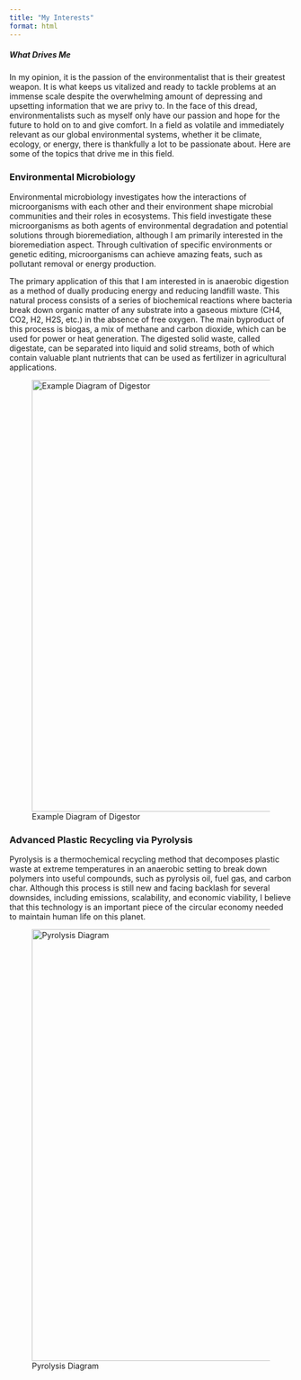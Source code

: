 ```yaml
---
title: "My Interests"
format: html
---
```


##### What Drives Me

In my opinion, it is the passion of the environmentalist that is their greatest weapon. It is what keeps us vitalized and ready to tackle problems at an immense scale despite the overwhelming amount of depressing and upsetting information that we are privy to. In the face of this dread, environmentalists such as myself only have our passion and hope for the future to hold on to and give comfort. In a field as volatile and immediately relevant as our global environmental systems, whether it be climate, ecology, or energy, there is thankfully a lot to be passionate about. Here are some of the topics that drive me in this field.

### Environmental Microbiology

Environmental microbiology investigates how the interactions of microorganisms with each other and their environment shape microbial communities and their roles in ecosystems. This field investigate these microorganisms as both agents of environmental degradation and potential solutions through bioremediation, although I am primarily interested in the bioremediation aspect. Through cultivation of specific environments or genetic editing, microorganisms can achieve amazing feats, such as pollutant removal or energy production.

The primary application of this that I am interested in is anaerobic digestion as a method of dually producing energy and reducing landfill waste. This natural process consists of a series of biochemical reactions where bacteria break down organic matter of any substrate into a gaseous mixture (CH4, CO2, H2, H2S, etc.) in the absence of free oxygen. The main byproduct of this process is biogas, a mix of methane and carbon dioxide, which can be used for power or heat generation. The digested solid waste, called digestate, can be separated into liquid and solid streams, both of which contain valuable plant nutrients that can be used as fertilizer in agricultural applications.

![Example Diagram of Digestor](photos/anaerobic.png){width="8in"}

### Advanced Plastic Recycling via Pyrolysis

Pyrolysis is a thermochemical recycling method that decomposes plastic waste at extreme temperatures in an anaerobic setting to break down polymers into useful compounds, such as pyrolysis oil, fuel gas, and carbon char. Although this process is still new and facing backlash for several downsides, including emissions, scalability, and economic viability, I believe that this technology is an important piece of the circular economy needed to maintain human life on this planet.

![Pyrolysis Diagram](photos/pyrolysis.webp){width="8in"}
